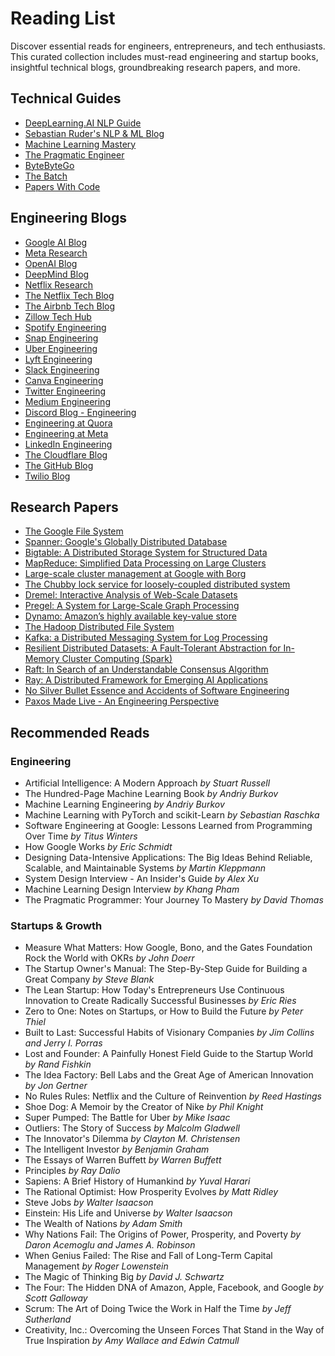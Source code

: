 # Reading List

Discover essential reads for engineers, entrepreneurs, and tech enthusiasts. This curated collection includes must-read engineering and startup books, insightful technical blogs, groundbreaking research papers, and more.

## Technical Guides

- [DeepLearning.AI NLP Guide](https://www.deeplearning.ai/resources/natural-language-processing/)
- [Sebastian Ruder's NLP & ML Blog](https://www.ruder.io/)
- [Machine Learning Mastery](https://machinelearningmastery.com/)
- [The Pragmatic Engineer](https://www.pragmaticengineer.com/)
- [ByteByteGo](https://blog.bytebytego.com/)
- [The Batch](https://www.deeplearning.ai/the-batch/)
- [Papers With Code](https://paperswithcode.com/)

## Engineering Blogs

- [Google AI Blog](https://ai.googleblog.com/)
- [Meta Research](https://research.facebook.com/)
- [OpenAI Blog](https://openai.com/blog)
- [DeepMind Blog](https://www.deepmind.com/blog)
- [Netflix Research](https://research.netflix.com/)
- [The Netflix Tech Blog](https://netflixtechblog.com/)
- [The Airbnb Tech Blog](https://medium.com/airbnb-engineering)
- [Zillow Tech Hub](https://www.zillow.com/tech/)
- [Spotify Engineering](https://engineering.atspotify.com/)
- [Snap Engineering](https://eng.snap.com/)
- [Uber Engineering](https://eng.uber.com/)
- [Lyft Engineering](https://eng.lyft.com/)
- [Slack Engineering](https://slack.engineering/)
- [Canva Engineering](https://www.canva.dev/blog/engineering/)
- [Twitter Engineering](https://blog.twitter.com/engineering)
- [Medium Engineering](https://medium.engineering/)
- [Discord Blog - Engineering](https://discord.com/category/engineering)
- [Engineering at Quora](https://quoraengineering.quora.com/)
- [Engineering at Meta](https://engineering.fb.com/)
- [LinkedIn Engineering](https://engineering.linkedin.com/)
- [The Cloudflare Blog](https://blog.cloudflare.com/)
- [The GitHub Blog](https://github.blog/)
- [Twilio Blog](https://www.twilio.com/blog)

## Research Papers

- [The Google File System](https://research.google/pubs/pub51/)
- [Spanner: Google's Globally Distributed Database](https://research.google/pubs/pub44915/)
- [Bigtable: A Distributed Storage System for Structured Data](https://research.google/pubs/pub27898/)
- [MapReduce: Simplified Data Processing on Large Clusters](https://research.google/pubs/pub62/)
- [Large-scale cluster management at Google with Borg](https://research.google/pubs/pub43438/)
- [The Chubby lock service for loosely-coupled distributed system](https://research.google/pubs/pub27897/)
- [Dremel: Interactive Analysis of Web-Scale Datasets](https://research.google/pubs/pub36632/)
- [Pregel: A System for Large-Scale Graph Processing](https://research.google/pubs/pub35540/)
- [Dynamo: Amazon’s highly available key-value store](https://www.amazon.science/publications/dynamo-amazons-highly-available-key-value-store)
- [The Hadoop Distributed File System](https://ieeexplore.ieee.org/document/5496972)
- [Kafka: a Distributed Messaging System for Log Processing](https://notes.stephenholiday.com/Kafka.pdf)
- [Resilient Distributed Datasets: A Fault-Tolerant Abstraction for In-Memory Cluster Computing (Spark)](https://www.usenix.org/system/files/conference/nsdi12/nsdi12-final138.pdf)
- [Raft: In Search of an Understandable Consensus Algorithm](https://web.stanford.edu/~ouster/cgi-bin/papers/raft-atc14)
- [Ray: A Distributed Framework for Emerging AI Applications](https://arxiv.org/pdf/1712.05889.pdf)
- [No Silver Bullet Essence and Accidents of Software Engineering](https://ieeexplore.ieee.org/document/1663532)
- [Paxos Made Live - An Engineering Perspective](https://static.googleusercontent.com/media/research.google.com/en//archive/paxos_made_live.pdf)

## Recommended Reads

### Engineering

- Artificial Intelligence: A Modern Approach _by Stuart Russell_
- The Hundred-Page Machine Learning Book _by Andriy Burkov_
- Machine Learning Engineering _by Andriy Burkov_
- Machine Learning with PyTorch and scikit-Learn _by Sebastian Raschka_
- Software Engineering at Google: Lessons Learned from Programming Over Time _by Titus Winters_
- How Google Works _by Eric Schmidt_
- Designing Data-Intensive Applications: The Big Ideas Behind Reliable, Scalable, and Maintainable Systems _by Martin Kleppmann_
- System Design Interview - An Insider's Guide _by Alex Xu_
- Machine Learning Design Interview _by Khang Pham_
- The Pragmatic Programmer: Your Journey To Mastery _by David Thomas_

### Startups & Growth

- Measure What Matters: How Google, Bono, and the Gates Foundation Rock the World with OKRs _by John Doerr_
- The Startup Owner's Manual: The Step-By-Step Guide for Building a Great Company _by Steve Blank_
- The Lean Startup: How Today's Entrepreneurs Use Continuous Innovation to Create Radically Successful Businesses _by Eric Ries_
- Zero to One: Notes on Startups, or How to Build the Future _by Peter Thiel_
- Built to Last: Successful Habits of Visionary Companies _by Jim Collins and Jerry I. Porras_
- Lost and Founder: A Painfully Honest Field Guide to the Startup World _by Rand Fishkin_
- The Idea Factory: Bell Labs and the Great Age of American Innovation _by Jon Gertner_
- No Rules Rules: Netflix and the Culture of Reinvention _by Reed Hastings_
- Shoe Dog: A Memoir by the Creator of Nike _by Phil Knight_
- Super Pumped: The Battle for Uber _by Mike Isaac_
- Outliers: The Story of Success _by Malcolm Gladwell_
- The Innovator's Dilemma _by Clayton M. Christensen_
- The Intelligent Investor _by Benjamin Graham_
- The Essays of Warren Buffett _by Warren Buffett_
- Principles _by Ray Dalio_
- Sapiens: A Brief History of Humankind _by Yuval Harari_
- The Rational Optimist: How Prosperity Evolves _by Matt Ridley_
- Steve Jobs _by Walter Isaacson_
- Einstein: His Life and Universe _by Walter Isaacson_
- The Wealth of Nations _by Adam Smith_
- Why Nations Fail: The Origins of Power, Prosperity, and Poverty _by Daron Acemoglu and James A. Robinson_
- When Genius Failed: The Rise and Fall of Long-Term Capital Management _by Roger Lowenstein_
- The Magic of Thinking Big _by David J. Schwartz_
- The Four: The Hidden DNA of Amazon, Apple, Facebook, and Google _by Scott Galloway_
- Scrum: The Art of Doing Twice the Work in Half the Time _by Jeff Sutherland_
- Creativity, Inc.: Overcoming the Unseen Forces That Stand in the Way of True Inspiration _by Amy Wallace and Edwin Catmull_
